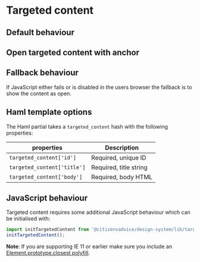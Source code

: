 
# Targeted content

## Default behaviour

<Preview>
  <Story id="components-targeted-content--default" />
</Preview>

## Open targeted content with anchor

<Preview>
  <Story id="components-targeted-content--with-anchor" />
</Preview>

## Fallback behaviour

If JavaScript either fails or is disabled in the users browser the fallback is to show the content as open.

<Preview>
  <Story id="components-targeted-content--fallback" />
</Preview>

## Haml template options

The Haml partial takes a `targeted_content` hash with the following properties:

| properties                  | Description            |
| --------------------------- | ---------------------- |
| `targeted_content['id']`    | Required, unique ID    |
| `targeted_content['title']` | Required, title string |
| `targeted_content['body']`  | Required, body HTML    |

## JavaScript behaviour

Targeted content requires some additional JavaScript behaviour which can be initialised with:

```js
import initTargetedContent from '@citizensadvice/design-system/lib/targeted-content';
initTargetedContent();
```

**Note**: If you are supporting IE 11 or earlier make sure you include an [Element.prototype.closest polyfill](https://www.npmjs.com/package/element-closest).
